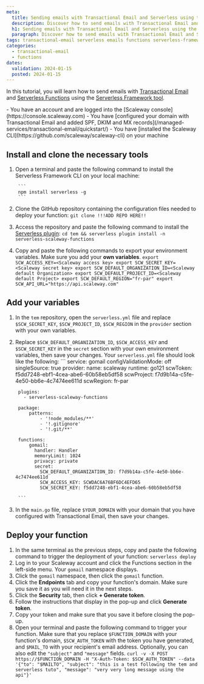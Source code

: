 ```yaml
---
meta:
  title: Sending emails with Transactional Email and Serverless using the Serverless Framework
  description: Discover how to send emails with Transactional Email and Serverless using the Serverless Framework
  h1: Sending emails with Transactional Email and Serverless using the Serverless Framework
  paragraph: Discover how to send emails with Transactional Email and Serverless using the Serverless Framework
tags: transactional-email serverless emails functions serverless-framework
categories:
  - transactional-email
  - functions
dates:
  validation: 2024-01-15
  posted: 2024-01-15
---
```


In this tutorial, you will learn how to send emails with [Transactional Email](/managed-services/transactional-email/quickstart/) and [Serverless Functions](/serverless/functions/quickstart/) using the [Serverless Framework tool](/serverless/functions/reference-content/deploy-function/#serverless-framework).

<Macro id="iam-requirements" />
 
<Message type="requirement">
  - You have an account and are logged into the [Scaleway console](https://console.scaleway.com)
  - You have [configured your domain with Transactional Email and added SPF, DKIM and MX records](/managed-services/transactional-email/quickstart/)
  - You have [installed the Scaleway CLI](https://github.com/scaleway/scaleway-cli) on your machine
</Message>

## Install and clone the necessary tools

1. Open a terminal and paste the following command to install the Serverless Framework CLI on your local machine:

        ```
        npm install serverless -g
        ```
2. Clone the GitHub repository containing the configuration files needed to deploy your function:
        ```
        git clone !!!ADD REPO HERE!!
        ```

3. Access the repository and paste the following command to install the [Serverless plugin]():
        ```
        cd tem && serverless plugin install -n serverless-scaleway-functions
        ```
4. Copy and paste the following commands to export your environment variables. Make sure you add your **own variables**.
        ```
        export SCW_ACCESS_KEY=<Scaleway access key>
        export SCW_SECRET_KEY=<Scaleway secret key>
        export SCW_DEFAULT_ORGANIZATION_ID=<Scaleway default Organization>
        export SCW_DEFAULT_PROJECT_ID=<Scaleway default Project>
        export SCW_DEFAULT_REGION="fr-par"
        export SCW_API_URL="https://api.scaleway.com"
        ```

## Add your variables

1. In the `tem` repository, open the `serverless.yml` file and replace `$SCW_SECRET_KEY`, `$SCW_PROJECT_ID`, `$SCW_REGION` in the `provider` section with your own variables.
2. Replace `$SCW_DEFAULT_ORGANIZATION_ID`, `$SCW_ACCESS_KEY` and `$SCW_SECRET_KEY` in the `secret` section with your own environment variables, then save your changes. Your `serverless.yml` file should look like the following:
        ```
        service: gomail
        configValidationMode: off
        singleSource: true
        provider:
            name: scaleway
            runtime: go121
            scwToken: f5dd7248-ebf1-4cea-abe6-60b58eb5df58
            scwProject: f7d9b14a-c5fe-4e50-bb6e-4c7474ee611d
            scwRegion: fr-par


        plugins:
          - serverless-scaleway-functions

        package:
            patterns:
                - '!node_modules/**'
                - '!.gitignore'
                - '!.git/**'

        functions:
            gomail:
              handler: Handler
              memoryLimit: 1024
              privacy: private
              secret:
                SCW_DEFAULT_ORGANIZATION_ID: f7d9b14a-c5fe-4e50-bb6e-4c7474ee611d
                SCW_ACCESS_KEY: SCWDAC6A76BF6DC4EFD65
                SCW_SECRET_KEY: f5dd7248-ebf1-4cea-abe6-60b58eb5df58

        ```
3. In the `main.go` file, replace `$YOUR_DOMAIN` with your domain that you have configured with Transactional Email, then save your changes.

## Deploy your function

1. In the same terminal as the previous steps, copy and paste the following command to trigger the deployment of your function:
        ```
        serverless deploy
        ```
2. Log in to your Scaleway account and click the Functions section in the left-side menu. Your `gomail` namespace displays.
3. Click the `gomail` namespace, then click the `gomail` function.
4. Click the **Endpoints** tab and copy your function's domain. Make sure you save it as you will need it in the next steps.
5. Click the **Security** tab, then click **+ Generate token**.
6. Follow the instructions that display in the pop-up and click **Generate token**.
7. Copy your token and make sure that you save it before closing the pop-up.
8. Open your terminal and paste the following command to trigger your function. Make sure that you replace `$FUNCTION_DOMAIN` with your function's domain, `$SCW_AUTH_TOKEN` with the token you have generated, and `$MAIL_TO` with your recipient's email address. Optionally, you can also edit the `"subject"` and `"message"` fields.
        ```
        curl -v -X POST https://$FUNCTION_DOMAIN -H "X-Auth-Token: $SCW_AUTH_TOKEN" --data '{"to": "$MAILTO", "subject": "this is a test following the tem and serverless tuto", "message": "very very long message using the api"}'
        ```
